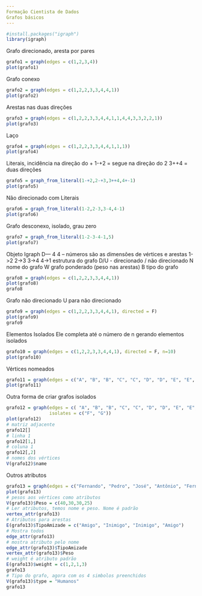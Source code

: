 ```yaml
---
Formação Cientista de Dados
Grafos básicos
---
```


```r
#install.packages("igraph")
library(igraph)
```
Grafo direcionado, aresta por pares
```r
grafo1 = graph(edges = c(1,2,3,4))
plot(grafo1)
```
Grafo conexo
```r
grafo2 = graph(edges = c(1,2,2,3,3,4,4,1))
plot(grafo2)
```
Arestas nas duas direções
```r
grafo3 = graph(edges = c(1,2,2,3,3,4,4,1,1,4,4,3,3,2,2,1))
plot(grafo3)
```
Laço
```r
grafo4 = graph(edges = c(1,2,2,3,3,4,4,1,1,1))
plot(grafo4)
```
Literais, incidência na direção do +
1-+2 = segue na direção do 2
3++4 = duas direções
```r
grafo5 = graph_from_literal(1-+2,2-+3,3++4,4+-1)
plot(grafo5)
```
Não direcionado com Literais
```r
grafo6 = graph_from_literal(1-2,2-3,3-4,4-1)
plot(grafo6)
```
Grafo desconexo, isolado, grau zero
```r
grafo7 = graph_from_literal(1-2-3-4-1,5)
plot(grafo7)
```
Objeto Igraph
D--- 4 4 -- números são as dimensões de vértices e arestas
1->2 2->3 3->4 4->1 estrutura do grafo
D/U - direcionado  / não direcionado
N nome do grafo
W grafo ponderado (peso nas arestas)
B tipo do grafo
```r
grafo8 = graph(edges = c(1,2,2,3,3,4,4,1))
plot(grafo8)
grafo8
```
Grafo não direcionado
U para não direcionado
```r
grafo9 = graph(edges = c(1,2,2,3,3,4,4,1), directed = F)
plot(grafo9)
grafo9
```
Elementos Isolados
Ele completa até o número de n gerando elementos isolados
```r
grafo10 = graph(edges = c(1,2,2,3,3,4,4,1), directed = F, n=10)
plot(grafo10)
```
Vértices nomeados
```r
grafo11 = graph(edges = c("A", "B", "B", "C", "C", "D", "D", "E", "E", "A", "A", "C", "C", "B"))
plot(grafo11)
```
Outra forma de criar grafos isolados
```r
grafo12 = graph(edges = c( "A", "B", "B", "C", "C", "D", "D", "E", "E", "A", "A", "C", "C", "B"),
                isolates = c("F", "G"))
plot(grafo12)
# matriz adjacente
grafo12[]
# linha 1
grafo12[1,]
# coluna 1
grafo12[,2]
# nomes dos vértices
V(grafo12)$name
```
Outros atributos
```r
grafo13 = graph(edges = c("Fernando", "Pedro", "José", "Antônio", "Fernando", "José", "Fernando", "Antônio"))
plot(grafo13)
# pesos aos vértices como atributos
V(grafo13)$Peso = c(40,30,30,25)
# Ler atributos, temos nome e peso. Nome é padrão
vertex_attr(grafo13)
# Atributos para arestas
E(grafo13)$TipoAmizade = c("Amigo", "Inimigo", "Inimigo", "Amigo")
# Mostra todos
edge_attr(grafo13)
# mostra atributo pelo nome
edge_attr(grafo13)$TipoAmizade
vertex_attr(grafo13)$Peso
# weight é atributo padrão
E(grafo13)$weight = c(1,2,1,3)
grafo13
# Tipo do grafo, agora com os 4 simbolos preenchidos
V(grafo13)$type = "Humanos"
grafo13
```

